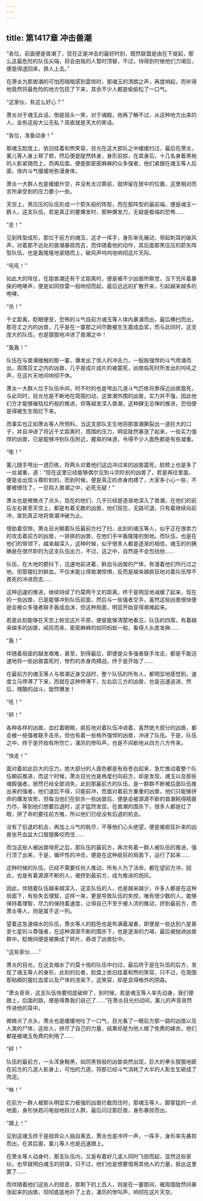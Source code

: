 ```yaml
---
---
---
```

title: 第1417章 冲击兽潮
---



“各位，前面便是兽潮了，现在正是冲击的最好时刻，既然联盟是由在下提起，那么这最危险的队伍尖端，将会由我的人暂时顶替，不过，待得到时候他们力竭后，便是得退回来，换人上去。”

在萧炎为那兽潮的可怕而暗暗感到震惊时，那魂玉的清朗之声，再度响起，而听得他竟然将最危险的地方包揽了下来，其余不少人都是偷偷松了一口气。

“这家伙，有这么好心？”

萧炎对于魂玉此话，倒是摇头一笑，对于魂殿，他再了解不过，从这种地方出来的人，会有这般大公无私？简直就是天大的笑话。

“各位，准备动身！”

那魂玉脸庞上，依旧挂着和煦笑容，目光在这大部队之中缓缓扫过，最后在萧炎，薰儿等人身上顿了顿，然后便是陡然转身，身形前掠，在其身后，十几名身着黑袍的人影紧随而上，而再后面，便是那密密麻麻的众多强者，他们紧跟在魂玉等人后面，体内斗气缓缓地弥漫身体。

萧炎一大群人也是缓缓升空，并没有太过靠前，就停留在居中的位置，这里相对而言所承受到的压力要小一些。

天空上，黑压压的队伍形成一个箭矢般的阵型，而在那阵型的最前端，便是魂玉一群人，这支队伍，若是真正的要爆发时，那种爆发力，无疑是极端的恐怖……

“走！”

见到阵型成形，那位于前方的魂玉，这才一挥手，身形率先展动，带起刺耳的破风声，对着那不远处的兽潮暴掠而去，而伴随着他的动作，其后面那黑压压的箭矢阵型队伍，也是轰隆隆地紧随而上，破风声呜呜地响彻这片天际。

“吼吼！”

如此大的阵仗，在距兽潮还有千丈距离时，便是被不少凶兽所察觉，当下充斥着暴戾的咆哮声，便是如同惊雷一般响彻而起，最后远远的扩散开来，引起越来越多的咆哮。

“杀！”

千丈距离，眨眼便至，恐怖的斗气自前方魂玉等人体内暴涌而出，最后横扫而出，那百丈之内的凶兽，几乎是在一霎那之间尽数被生生震成血浆，而与此同时，这支庞大的队伍，也是狠狠地冲进了兽潮之中！

“轰轰！”

队伍在与兽潮接触的那一霎，爆发出了惊人的冲击力，一股股强悍的斗气喷涌而出，周围百丈之内的凶兽，几乎是成片成片的被震死，凶兽临死时所发出的呜吼之声，在这片天地间响彻不休。

萧炎一大群人位于队伍中间，时不时的也是甩出几道斗气匹练将靠得近凶兽震死，与此同时，目光也是不断地在周围扫动，这兽潮外围的凶兽，实力并不强，因此他们方才能够摧枯拉朽般的推进，但等越发深入兽潮，这种肆无忌惮的推进，恐怕便是得被生生阻拦下来。

而事实也正如萧炎等人所预料，当这支部队生生地将那兽潮撕裂出一道巨大的口子，并且冲进了将近千丈距离时，周围的压力，明显陡然暴涨了起来，一些实力强悍的凶兽，已是能够冲到队伍附近，腥臭的味道，令得不少人面色都是有些凝重。

“嘭！”

薰儿随手甩出一道匹练，将两头对着他们这边冲过来的凶兽震死，脸颊上也是多了一丝凝重，道：“现在这里已经能够偶尔见到斗宗阶别的凶兽了，若是再往里面，便是会出现斗尊阶别的，而到时候，便是真正的赤身肉搏了，大家多小心一些，不要被缠住了，一旦陷入兽潮之中，必死无疑！”

萧炎也是微微点了点头，现在的他们，几乎已经是逐渐地深入了兽潮，在他们的前后左右甚至天空上，都是有着无数的凶兽，他们现在，无路可退，只有着继续向前冲，直到真正地将兽潮冲破为止。

借助着空隙，萧炎目光朝着队伍最前方扫了扫，此刻的魂玉等人，似乎正在很卖力的攻击着前方的凶兽，一排排的凶兽，在他们手中轰隆隆的倒地。而队伍，也是在他们的带领下，越来越深入，这种时候，似乎很多人都是逐渐的相信，魂玉的的确确是在很尽职的为这支队伍出力，不过，这之中，自然是不会包括他……

队伍，在大地的颤抖下，迅速地前进着，鲜血与凶兽的尸体，弥漫着他们所行过之地，但那猩红的鲜血，不仅未能让得兽潮惊惧，反而是越来越疯狂地对着队伍悍不畏死的冲进而去……

这种迅速的推进，继续持续了约莫两千丈的距离，终于是明显地减缓了起来，现在的一些凶兽，已是能够冲到队伍前面，然后与一些强者交手，虽然这些凶兽很快便是会被众多强者联手轰成血沫，但这种局面，明显开始变得艰难起来。

若是此刻能够在天空上俯览这片平原，便是能够清楚地看见，队伍的四周，有着越来越多的凶兽，闻风而来，密密麻麻的如同蚂蚁一般，看得人头皮发麻……

“轰！”

伴随着局面的越发艰难，甚至，到得最后，即便是众多强者联手攻击，都是不能迅速地将一些凶兽震死时，惨烈的赤身肉搏战，终于是开始了……

在最前方的魂玉等人与兽潮近身交战时，整个队伍的所有人，都明显地感觉到，速度立马停滞了下来，而就在这种停滞下，左右后三方的凶兽，也是迅速追进，然后，残酷的战斗，陡然爆发！

“吼！”

“砰！”

各种各样的凶兽，血红着眼睛，疯狂地对着队伍冲进着，虽然绝大部分的凶兽，都会被一些强者联手击杀，但也有着一些格外强悍的凶兽，冲进了队伍。于是，队伍之中，终于是开始有所伤亡，凄厉的惨叫声，也是不间断地从四方八方传来。

“快走！”

面对着如此巨大的压力，绝大部分的人面色都是有些苍白起来，急忙推动着整个队伍朝前推进，而这个时候，萧炎目光也是再度扫向前方，却是发现，魂玉以及那些魂殿强者，居然已经全部消失，此刻那最前方的队伍，是一群群不断被后面队伍推出来的强者，他们退后不得，只能前冲，而面对着前方重重的凶兽，他们只能够拼命的爆发攻势，但每当他们在斩杀一些凶兽后，便是会被源源不断的兽潮耗得精疲力尽，等到他们想要后退时，这才猛然发现，在兽潮的围杀下，很多人都是红了眼，拼了命的要往前方推，所以他们已经没有后退的机会。

没有了后退的机会，再加上斗气的耗尽，不等他们心头绝望，便是被疯狂扑来的凶兽张开血盆大口狠狠撕咬而住……

而当这些人被凶兽啃死之后，那队伍的最前方，再次有着一群人被队伍的推进，强行顶了出来，于是，循环性的冲击，便是在这种疯狂的局面下，运行了起来……

这种时候的队伍，已经不需要任何人推动，所有人为了活命，都在望前方冲，因此，也是有着源源不断的人，被挤到最前方，成为推进的炮灰。

因此，伴随着队伍越来越深入，这支队伍的人，也是越来越少，许多人都是在这种局面下，有些失去理智，这样一来，更是导致队伍的失控，唯有很少数的人，能够保持着理智，尽力的保持着速度，让得自己不至于被人流的推动，挤到最前方，而萧炎等人，则是属于这一列。

望着这急速缩水的队伍，萧炎等人的脸色也是布满着凝重，即便是一些达到六星甚至七星的斗尊强者，在这种源源不断的围杀下，也是逐渐的力竭，最后被抛进凶兽群中，眨眼间便是被撕成了碎片，吞进了凶兽肚中。

“这些家伙……”

萧炎的目光，在这支缩水了约莫十倍的队伍中扫过，最后终于是在队伍的后方，发现了魂玉等人的身形，此刻的后者，脸盘上依旧挂着和煦的笑容，只不过，在周围那粘稠的猩红血浆以及尸体的渲染下，这笑容，却是显得格外的阴森。

“萧炎哥哥，这支队伍快要彻底破碎了，到时候，若是魂玉等人率先动身，我们便跟上，后面的路，便是得靠我们自己了……”在萧炎目光扫动间，薰儿的声音突然传进他的耳中。

微微点了点头，萧炎也是缓缓地吐了一口气，目光看了一眼后方那一路的凶兽以及人类的尸体，这些人，拼尽了自己的力量，结果却是为他人做了免费的嫁衣，他们都是被魂玉免费的利用了……

“砰！”

队伍的最前方，一头浑身黝黑，如同黑铁般的凶兽突然出现，巨大的拳头狠狠地砸在前方的几道人影身上，可怕的力道，将那已经斗气消耗了大半的人影生生砸成了肉泥。

“咻！”

在前方一群人被那头明显实力极强的凶兽拦截而住时，那魂玉等人，脚掌猛的一点地面，身形快若闪电般地跃过人群，最后闪过那巨兽，身形暴掠而出。

“跟上！”

见到这魂玉终于是抛弃众人独自离去，萧炎也是冷哼一声，一挥手，身形率先暴掠而出，在其后面，薰儿等人也是迅速跟上。

在萧炎等人动身时，那支队伍内，又是有着好几波人同时飞掠而起，显然这些家伙，也早就明白魂玉的阴谋，只不过，他们也是想要借用其他人的力量，抵达这里罢了……

而伴随着他们这些人的掠走，那剩下的上百人，则是在一霎那间，被周围陡然间暴涨起来的凶兽，彻彻底底地扑了上去，凄厉的惨叫声，响彻在这片天空。